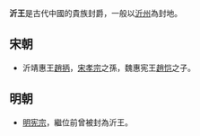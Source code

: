 '''沂王'''是古代中國的貴族封爵，一般以[[沂州|沂州]]為封地。

==宋朝==
*沂靖惠王[[趙抦|趙抦]]，[[宋孝宗|宋孝宗]]之孫，魏惠宪王[[趙恺|趙恺]]之子。

==明朝==
*[[明宪宗|明宪宗]]，繼位前曾被封為沂王。

{{消歧義|cat=二字稱謂消歧義}}